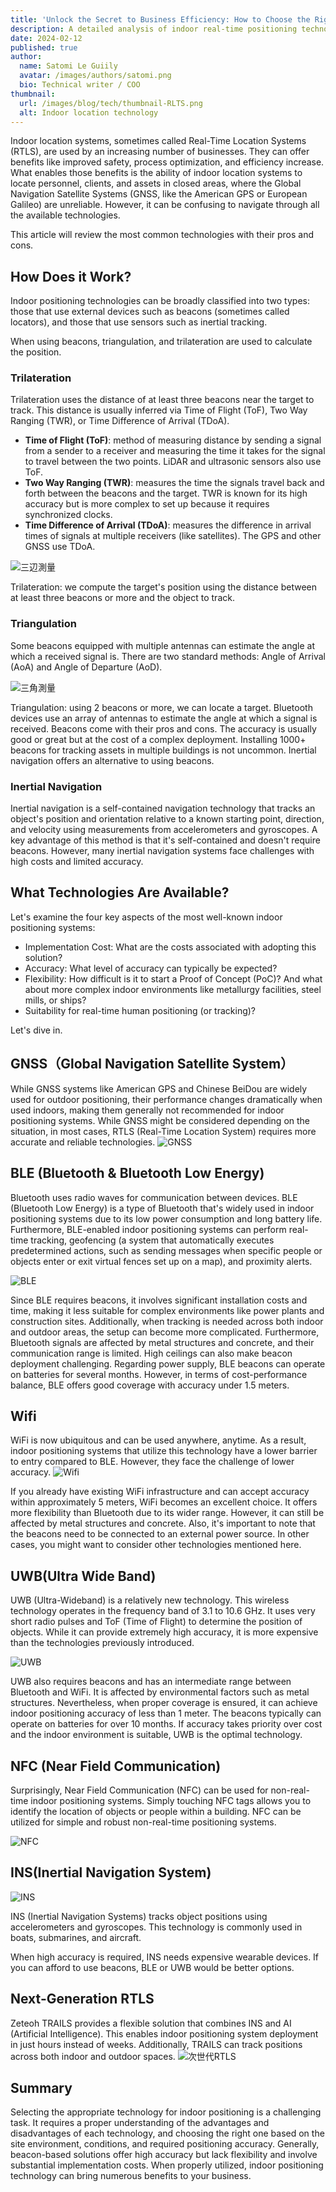 ```yaml
---
title: 'Unlock the Secret to Business Efficiency: How to Choose the Right Indoor Location System'
description: A detailed analysis of indoor real-time positioning technologies from cost and accuracy perspectives.
date: 2024-02-12
published: true
author:
  name: Satomi Le Guiily
  avatar: /images/authors/satomi.png
  bio: Technical writer / COO
thumbnail:
  url: /images/blog/tech/thumbnail-RLTS.png
  alt: Indoor location technology
---
```


Indoor location systems, sometimes called Real-Time Location Systems (RTLS), are used by an increasing number of businesses. They can offer benefits like improved safety, process optimization, and efficiency increase. What enables those benefits is the ability of indoor location systems to locate personnel, clients, and assets in closed areas, where the Global Navigation Satellite Systems (GNSS, like the American GPS or European Galileo) are unreliable. However, it can be confusing to navigate through all the available technologies.

This article will review the most common technologies with their pros and cons.

## How Does it Work?

Indoor positioning technologies can be broadly classified into two types: those that use external devices such as beacons (sometimes called locators), and those that use sensors such as inertial tracking.

When using beacons, triangulation, and trilateration are used to calculate the position.

### Trilateration

Trilateration uses the distance of at least three beacons near the target to track. This distance is usually inferred via Time of Flight (ToF), Two Way Ranging (TWR), or Time Difference of Arrival (TDoA).

- **Time of Flight (ToF)**: method of measuring distance by sending a signal from a sender to a receiver and measuring the time it takes for the signal to travel between the two points. LiDAR and ultrasonic sensors also use ToF.
- **Two Way Ranging (TWR)**: measures the time the signals travel back and forth between the beacons and the target. TWR is known for its high accuracy but is more complex to set up because it requires synchronized clocks.
- **Time Difference of Arrival (TDoA)**: measures the difference in arrival times of signals at multiple receivers (like satellites). The GPS and other GNSS use TDoA.

![三辺測量](/images/blog/tech/sanpen.png)

Trilateration: we compute the target's position using the distance between at least three beacons or more and the object to track.

### Triangulation

Some beacons equipped with multiple antennas can estimate the angle at which a received signal is. There are two standard methods: Angle of Arrival (AoA) and Angle of Departure (AoD).

![三角測量](/images/blog/tech/sankaku.png)

Triangulation: using 2 beacons or more, we can locate a target. Bluetooth devices use an array of antennas to estimate the angle at which a signal is received.
Beacons come with their pros and cons. The accuracy is usually good or great but at the cost of a complex deployment. Installing 1000+ beacons for tracking assets in multiple buildings is not uncommon. Inertial navigation offers an alternative to using beacons.

### Inertial Navigation

Inertial navigation is a self-contained navigation technology that tracks an object's position and orientation relative to a known starting point, direction, and velocity using measurements from accelerometers and gyroscopes. A key advantage of this method is that it's self-contained and doesn't require beacons. However, many inertial navigation systems face challenges with high costs and limited accuracy.

## What Technologies Are Available?

Let's examine the four key aspects of the most well-known indoor positioning systems:

- Implementation Cost: What are the costs associated with adopting this solution?
- Accuracy: What level of accuracy can typically be expected?
- Flexibility: How difficult is it to start a Proof of Concept (PoC)? And what about more complex indoor environments like metallurgy facilities, steel mills, or ships?
- Suitability for real-time human positioning (or tracking)?

Let's dive in.

## GNSS（Global Navigation Satellite System）

While GNSS systems like American GPS and Chinese BeiDou are widely used for outdoor positioning, their performance changes dramatically when used indoors, making them generally not recommended for indoor positioning systems. While GNSS might be considered depending on the situation, in most cases, RTLS (Real-Time Location System) requires more accurate and reliable technologies.
![GNSS](/images/blog/tech/1.png)

## BLE (Bluetooth & Bluetooth Low Energy)

Bluetooth uses radio waves for communication between devices. BLE (Bluetooth Low Energy) is a type of Bluetooth that's widely used in indoor positioning systems due to its low power consumption and long battery life. Furthermore, BLE-enabled indoor positioning systems can perform real-time tracking, geofencing (a system that automatically executes predetermined actions, such as sending messages when specific people or objects enter or exit virtual fences set up on a map), and proximity alerts.

![BLE](/images/blog/tech/2.png)

Since BLE requires beacons, it involves significant installation costs and time, making it less suitable for complex environments like power plants and construction sites. Additionally, when tracking is needed across both indoor and outdoor areas, the setup can become more complicated. Furthermore, Bluetooth signals are affected by metal structures and concrete, and their communication range is limited. High ceilings can also make beacon deployment challenging. Regarding power supply, BLE beacons can operate on batteries for several months. However, in terms of cost-performance balance, BLE offers good coverage with accuracy under 1.5 meters.
## Wifi

WiFi is now ubiquitous and can be used anywhere, anytime. As a result, indoor positioning systems that utilize this technology have a lower barrier to entry compared to BLE. However, they face the challenge of lower accuracy.
![Wifi](/images/blog/tech/3.png)

If you already have existing WiFi infrastructure and can accept accuracy within approximately 5 meters, WiFi becomes an excellent choice. It offers more flexibility than Bluetooth due to its wider range. However, it can still be affected by metal structures and concrete. Also, it's important to note that the beacons need to be connected to an external power source. In other cases, you might want to consider other technologies mentioned here.
## UWB(Ultra Wide Band)

UWB (Ultra-Wideband) is a relatively new technology. This wireless technology operates in the frequency band of 3.1 to 10.6 GHz. It uses very short radio pulses and ToF (Time of Flight) to determine the position of objects. While it can provide extremely high accuracy, it is more expensive than the technologies previously introduced.

![UWB](/images/blog/tech/4.png)

UWB also requires beacons and has an intermediate range between Bluetooth and WiFi. It is affected by environmental factors such as metal structures. Nevertheless, when proper coverage is ensured, it can achieve indoor positioning accuracy of less than 1 meter. The beacons typically can operate on batteries for over 10 months. If accuracy takes priority over cost and the indoor environment is suitable, UWB is the optimal technology.

## NFC (Near Field Communication)

Surprisingly, Near Field Communication (NFC) can be used for non-real-time indoor positioning systems. Simply touching NFC tags allows you to identify the location of objects or people within a building. NFC can be utilized for simple and robust non-real-time positioning systems.

![NFC](/images/blog/tech/5.png)

## INS(Inertial Navigation System)

![INS](/images/blog/tech/6.png)

INS (Inertial Navigation Systems) tracks object positions using accelerometers and gyroscopes. This technology is commonly used in boats, submarines, and aircraft. 

When high accuracy is required, INS needs expensive wearable devices. If you can afford to use beacons, BLE or UWB would be better options.

## Next-Generation RTLS

Zeteoh TRAILS provides a flexible solution that combines INS and AI (Artificial Intelligence). This enables indoor positioning system deployment in just hours instead of weeks. Additionally, TRAILS can track positions across both indoor and outdoor spaces.
![次世代RTLS](/images/blog/tech/7.png)

## Summary

Selecting the appropriate technology for indoor positioning is a challenging task. It requires a proper understanding of the advantages and disadvantages of each technology, and choosing the right one based on the site environment, conditions, and required positioning accuracy. Generally, beacon-based solutions offer high accuracy but lack flexibility and involve substantial implementation costs. When properly utilized, indoor positioning technology can bring numerous benefits to your business.
